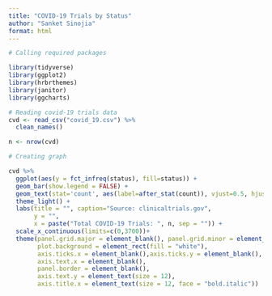 ```yaml
---
title: "COVID-19 Trials by Status"
author: "Sanket Sinojia"
format: html
---
```


```r

# Calling required packages

library(tidyverse)
library(ggplot2)
library(hrbrthemes)
library(janitor)
library(ggcharts)

# Reading covid-19 trials data
cvd <- read_csv("covid_19.csv") %>%
  clean_names()

n <- nrow(cvd)

```

```r
# Creating graph

cvd %>% 
  ggplot(aes(y = fct_infreq(status), fill=status)) +
  geom_bar(show.legend = FALSE) +
  geom_text(stat='count', aes(label=after_stat(count)), vjust=0.5, hjust=-0.2) +
  theme_light() +
  labs(title = "", caption="Source: clinicaltrials.gov",
       y = "",
       x = paste("Total COVID-19 Trials: ", n, sep = "")) +
  scale_x_continuous(limits=c(0,3700))+
  theme(panel.grid.major = element_blank(), panel.grid.minor = element_blank(),
        plot.background = element_rect(fill = "white"),
        axis.ticks.x = element_blank(),axis.ticks.y = element_blank(),
        axis.text.x = element_blank(),
        panel.border = element_blank(),
        axis.text.y = element_text(size = 12),
        axis.title.x = element_text(size = 12, face = "bold.italic")) 
```
